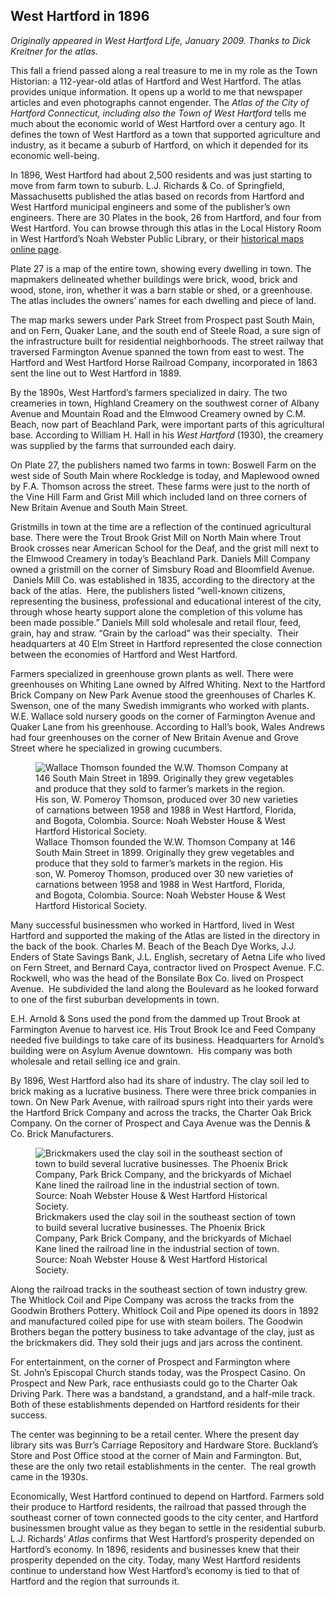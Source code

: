 ## West Hartford in 1896 {-}

*Originally appeared in West Hartford Life, January 2009. Thanks to Dick Kreitner for the atlas.*

This fall a friend passed along a real treasure to me in my role as the Town Historian: a 112-year-old atlas of Hartford and West Hartford. The atlas provides unique information. It opens up a world to me that newspaper articles and even photographs cannot engender. The *Atlas of the City of Hartford Connecticut, including also the Town of West Hartford* tells me much about the economic world of West Hartford over a century ago. It defines the town of West Hartford as a town that supported agriculture and industry, as it became a suburb of Hartford, on which it depended for its economic well-being.

In 1896, West Hartford had about 2,500 residents and was just starting to move from farm town to suburb. L.J. Richards & Co. of Springfield, Massachusetts published the atlas based on records from Hartford and West Hartford municipal engineers and some of the publisher’s own engineers. There are 30 Plates in the book, 26 from Hartford, and four from West Hartford. You can browse through this atlas in the Local History Room in West Hartford's Noah Webster Public Library, or their [historical maps online page](http://www.westhartfordlibrary.org/services/local_history/historical_maps.asp).

Plate 27 is a map of the entire town, showing every dwelling in town. The mapmakers delineated whether buildings were brick, wood, brick and wood, stone, iron, whether it was a barn stable or shed, or a greenhouse. The atlas includes the owners’ names for each dwelling and piece of land.

The map marks sewers under Park Street from Prospect past South Main, and on Fern, Quaker Lane, and the south end of Steele Road, a sure sign of the infrastructure built for residential neighborhoods. The street railway that traversed Farmington Avenue spanned the town from east to west. The Hartford and West Hartford Horse Railroad Company, incorporated in 1863 sent the line out to West Hartford in 1889.

By the 1890s, West Hartford’s farmers specialized in dairy. The two creameries in town, Highland Creamery on the southwest corner of Albany Avenue and Mountain Road and the Elmwood Creamery owned by C.M. Beach, now part of Beachland Park, were important parts of this agricultural base. According to William H. Hall in his *West Hartford* (1930), the creamery was supplied by the farms that surrounded each dairy.

On Plate 27, the publishers named two farms in town: Boswell Farm on the west side of South Main where Rockledge is today, and Maplewood owned by F.A. Thomson across the street. These farms were just to the north of the Vine Hill Farm and Grist Mill which included land on three corners of New Britain Avenue and South Main Street.

Gristmills in town at the time are a reflection of the continued agricultural base. There were the Trout Brook Grist Mill on North Main where Trout Brook crosses near American School for the Deaf, and the grist mill next to the Elmwood Creamery in today’s Beachland Park. Daniels Mill Company owned a gristmill on the corner of Simsbury Road and Bloomfield Avenue.  Daniels Mill Co. was established in 1835, according to the directory at the back of the atlas.  Here, the publishers listed “well-known citizens, representing the business, professional and educational interest of the city, through whose hearty support alone the completion of this volume has been made possible.” Daniels Mill sold wholesale and retail flour, feed, grain, hay and straw. “Grain by the carload” was their specialty.  Their headquarters at 40 Elm Street in Hartford represented the close connection between the economies of Hartford and West Hartford.

Farmers specialized in greenhouse grown plants as well. There were greenhouses on Whiting Lane owned by Alfred Whiting. Next to the Hartford Brick Company on New Park Avenue stood the greenhouses of Charles K. Swenson, one of the many Swedish immigrants who worked with plants. W.E. Wallace sold nursery goods on the corner of Farmington Avenue and Quaker Lane from his greenhouse. According to Hall’s book, Wales Andrews had four greenhouses on the corner of New Britain Avenue and Grove Street where he specialized in growing cucumbers.

![Wallace Thomson founded the W.W. Thomson Company at 146 South Main Street in 1899. Originally they grew vegetables and produce that they sold to farmer’s markets in the region. His son, W. Pomeroy Thomson, produced over 30 new varieties of carnations between 1958 and 1988 in West Hartford, Florida, and Bogota, Colombia. Source: Noah Webster House & West Hartford Historical Society.](images/05-thomson.jpg)

Many successful businessmen who worked in Hartford, lived in West Hartford and supported the making of the Atlas are listed in the directory in the back of the book. Charles M. Beach of the Beach Dye Works, J.J. Enders of State Savings Bank, J.L. English, secretary of Aetna Life who lived on Fern Street, and Bernard Caya, contractor lived on Prospect Avenue. F.C. Rockwell, who was the head of the Bonsilate Box Co. lived on Prospect Avenue.  He subdivided the land along the Boulevard as he looked forward to one of the first suburban developments in town.

E.H. Arnold & Sons used the pond from the dammed up Trout Brook at Farmington Avenue to harvest ice. His Trout Brook Ice and Feed Company needed five buildings to take care of its business. Headquarters for Arnold’s building were on Asylum Avenue downtown.  His company was both wholesale and retail selling ice and grain.

By 1896, West Hartford also had its share of industry. The clay soil led to brick making as a lucrative business. There were three brick companies in town. On New Park Avenue, with railroad spurs right into their yards were the Hartford Brick Company and across the tracks, the Charter Oak Brick Company. On the corner of Prospect and Caya Avenue was the Dennis & Co. Brick Manufacturers.

![Brickmakers used the clay soil in the southeast section of town to build several lucrative businesses. The Phoenix Brick Company, Park Brick Company, and the brickyards of Michael Kane lined the railroad line in the industrial section of town. Source: Noah Webster House & West Hartford Historical Society.](images/05-brickyard.jpg)

Along the railroad tracks in the southeast section of town industry grew. The Whitlock Coil and Pipe Company was across the tracks from the Goodwin Brothers Pottery. Whitlock Coil and Pipe opened its doors in 1892 and manufactured coiled pipe for use with steam boilers. The Goodwin Brothers began the pottery business to take advantage of the clay, just as the brickmakers did. They sold their jugs and jars across the continent.

For entertainment, on the corner of Prospect and Farmington where St. John’s Episcopal Church stands today, was the Prospect Casino. On Prospect and New Park, race enthusiasts could go to the Charter Oak Driving Park. There was a bandstand, a grandstand, and a half-mile track. Both of these establishments depended on Hartford residents for their success.

The center was beginning to be a retail center. Where the present day library sits was Burr's Carriage Repository and Hardware Store. Buckland’s Store and Post Office stood at the corner of Main and Farmington. But, these are the only two retail establishments in the center.  The real growth came in the 1930s.

Economically, West Hartford continued to depend on Hartford. Farmers sold their produce to Hartford residents, the railroad that passed through the southeast corner of town connected goods to the city center, and Hartford businessmen brought value as they began to settle in the residential suburb. L.J. Richards’ *Atlas* confirms that West Hartford’s prosperity depended on Hartford’s economy. In 1896, residents and businesses knew that their prosperity depended on the city. Today, many West Hartford residents continue to understand how West Hartford’s economy is tied to that of Hartford and the region that surrounds it.
